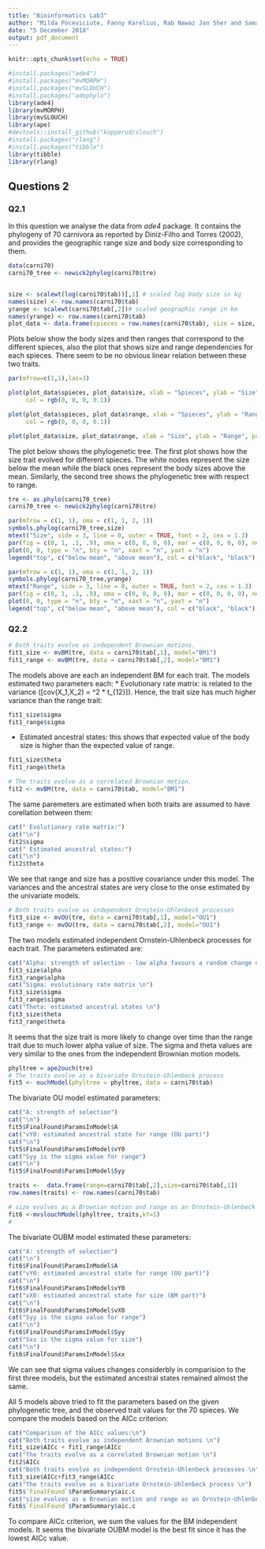 ```yaml
---
title: "Bioinformatics Lab3"
author: "Milda Poceviciute, Fanny Karelius, Rab Nawaz Jan Sher and Saman Zahid"
date: "5 December 2018"
output: pdf_document
---
```


```r
knitr::opts_chunk$set(echo = TRUE)
```

```r
#install.packages("ade4")
#install.packages("mvMORPH")
#install.packages("mvSLOUCH")
#install.packages("adephylo")
library(ade4)
library(mvMORPH)
library(mvSLOUCH)
library(ape)
#devtools::install_github("kopperud/slouch")
#install.packages("rlang")
#install.packages("tibble")
library(tibble)
library(rlang)
```

## Questions 2

### Q2.1

In this question we analyse the data from _ade4_ package. It contains the phylogeny of 70 carnivora as reported by Diniz-Filho and Torres (2002), and provides the geographic range size and body size corresponding to them.

```r
data(carni70)
carni70_tree <- newick2phylog(carni70$tre)


size <- scalewt(log(carni70$tab))[,1] # scaled log body size in kg
names(size) <- row.names(carni70$tab)
yrange <- scalewt(carni70$tab[,2])# scaled geographic range in km
names(yrange) <- row.names(carni70$tab)
plot_data <- data.frame(spieces = row.names(carni70$tab), size = size, range =yrange )
```

Plots below show the body sizes and then ranges that correspond to the different spieces, also the plot that shows size and range dependencies for each spieces. There seem to be no obvious linear relation between these two traits.

```r


par(mfrow=c(1,1),las=3)

plot(plot_data$spieces, plot_data$size, xlab = "Spieces", ylab = "Size", pch = 19,
     col = rgb(0, 0, 0, 0.1))

plot(plot_data$spieces, plot_data$range, xlab = "Spieces", ylab = "Range", pch = 19,
     col = rgb(0, 0, 0, 0.1))

plot(plot_data$size, plot_data$range, xlab = "Size", ylab = "Range", pch = 19)


```

The plot below shows the phylogenetic tree. The first plot shows how the size trait evolved for different spieces. The white nodes represent the size below the mean while the black ones represent the body sizes above the mean. Similarly, the second tree shows the phylogenetic tree with respect to range.

```r
tre <- as.phylo(carni70_tree)
carni70_tree <- newick2phylog(carni70$tre)

par(mfrow = c(1, 1), oma = c(1, 1, 2, 1))
symbols.phylog(carni70_tree,size)
mtext("Size", side = 3, line = 0, outer = TRUE, font = 2, cex = 1.3)
par(fig = c(0, 1, .1, .9), oma = c(0, 0, 0, 0), mar = c(0, 0, 0, 0), new = TRUE)
plot(0, 0, type = "n", bty = "n", xaxt = "n", yaxt = "n")
legend("top", c("below mean", "above mean"), col = c("black", "black"), lty=c(NA, NA),pch = c(1, 1), lwd = c(1, 4), xpd = TRUE)

par(mfrow = c(1, 1), oma = c(1, 1, 2, 1))
symbols.phylog(carni70_tree,yrange)
mtext("Range", side = 3, line = 0, outer = TRUE, font = 2, cex = 1.3)
par(fig = c(0, 1, .1, .9), oma = c(0, 0, 0, 0), mar = c(0, 0, 0, 0), new = TRUE)
plot(0, 0, type = "n", bty = "n", xaxt = "n", yaxt = "n")
legend("top", c("below mean", "above mean"), col = c("black", "black"), lty=c(NA, NA),pch = c(1, 1), lwd = c(1, 4), xpd = TRUE)


```

### Q2.2

```r
# Both traits evolve as independent Brownian motions.
fit1_size <- mvBM(tre, data = carni70$tab[,1], model="BM1")
fit1_range <- mvBM(tre, data = carni70$tab[,2], model="BM1")
```

The models above are each an independent BM for each trait. The models estimated two parameters each:
* Evolutionary rate matrix: is related to the variance (\[cov(X_1,X_2) = \sigma^2 * t_{12}\]). Hence, the trait size has much higher variance than the range trait:

```r
fit1_size$sigma
fit1_range$sigma
```

* Estimated ancestral states: this shows that expected value of the body size is higher than the expected value of range.

```r
fit1_size$theta
fit1_range$theta
```


```r
# The traits evolve as a correlated Brownian motion.
fit2 <- mvBM(tre, data = carni70$tab, model="BM1")
```

The same paremeters are estimated when both traits are assumed to have corellation between them:

```r
cat(" Evolutionary rate matrix:")
cat("\n")
fit2$sigma
cat(" Estimated ancestral states:")
cat("\n")
fit2$theta
```

We see that range and size has a positive covariance under this model. The variances and the ancestral states are very close to the onse estimated by the univariate models.

```r
# Both traits evolve as independent Ornstein-Uhlenbeck processes
fit3_size <- mvOU(tre, data = carni70$tab[,1], model="OU1")
fit3_range <- mvOU(tre, data = carni70$tab[,2], model="OU1")

```

The two models estimated independent Ornstein-Uhlenbeck processes for each trait.
The parameters estimated are:

```r
cat("Alpha: strength of selection - low alpha favours a random change during the time step \n")
fit3_size$alpha
fit3_range$alpha
cat("Sigma: evolutionary rate matrix \n")
fit3_size$sigma
fit3_range$sigma
cat("Theta: estimated ancestral states \n")
fit3_size$theta
fit3_range$theta
```

It seems that the size trait is more likely to change over time than the range trait due to much lower alpha value of size. The sigma and theta values are very similar to the ones from the independent Brownian motion models.


```r

phyltree = ape2ouch(tre)
# The traits evolve as a bivariate Ornstein-Uhlenbeck process
fit5 <- ouchModel(phyltree = phyltree, data = carni70$tab)

```

The bivariate OU model estimated parameters:

```r
cat("A: strength of selection")
cat("\n")
fit5$FinalFound$ParamsInModel$A
cat("vY0: estimated ancestral state for range (OU part)")
cat("\n")
fit5$FinalFound$ParamsInModel$vY0
cat("Syy is the sigma value for range")
cat("\n")
fit5$FinalFound$ParamsInModel$Syy

```

```r

traits <-  data.frame(range=carni70$tab[,2],size=carni70$tab[,1])
row.names(traits) <- row.names(carni70$tab)

# size evolves as a Brownian motion and range as an Ornstein-Uhlenbeck process adapting to it
fit6 <-mvslouchModel(phyltree, traits,kY=1)
#
```

The bivariate OUBM model estimated these parameters:
  
```r
cat("A: strength of selection")
cat("\n")
fit6$FinalFound$ParamsInModel$A
cat("vY0: estimated ancestral state for range (OU part)")
cat("\n")
fit6$FinalFound$ParamsInModel$vY0
cat("vX0: estimated ancestral state for size (BM part)")
cat("\n")
fit6$FinalFound$ParamsInModel$vX0
cat("Syy is the sigma value for range")
cat("\n")
fit6$FinalFound$ParamsInModel$Syy
cat("Sxx is the sigma value for size")
cat("\n")
fit6$FinalFound$ParamsInModel$Sxx
```

We can see that sigma values changes considerbly in comparision to the first three models, but the estimated ancestral states remained almost the same.

All 5 models above tried to fit the parameters based on the given phylogenetic tree, and the observed trait values for the 70 spieces. We compare the models based on the AICc criterion: 

```r
cat("Comparison of the AICc values:\n")
cat("Both traits evolve as independent Brownian motions \n")
fit1_size$AICc + fit1_range$AICc
cat("The traits evolve as a correlated Brownian motion \n")
fit2$AICc
cat("Both traits evolve as independent Ornstein-Uhlenbeck processes \n")
fit3_size$AICc+fit3_range$AICc
cat("The traits evolve as a bivariate Ornstein-Uhlenbeck process \n")
fit5$`FinalFound`$ParamSummary$aic.c
cat("size evolves as a Brownian motion and range as an Ornstein-Uhlenbeck process \n")
fit6$`FinalFound`$ParamSummary$aic.c

```

To compare AICc criterion, we sum the values for the BM independent models. It seems the bivariate OUBM model is the best fit since it has the lowest AICc value.

```r
```






